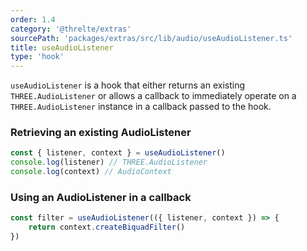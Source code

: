 ```yaml
---
order: 1.4
category: '@threlte/extras'
sourcePath: 'packages/extras/src/lib/audio/useAudioListener.ts'
title: useAudioListener
type: 'hook'
---
```


`useAudioListener` is a hook that either returns an existing `THREE.AudioListener` or allows
a callback to immediately operate on a `THREE.AudioListener` instance in a callback passed
to the hook.

### Retrieving an existing AudioListener

```ts
const { listener, context } = useAudioListener()
console.log(listener) // THREE.AudioListener
console.log(context) // AudioContext
```

### Using an AudioListener in a callback

```ts
const filter = useAudioListener(({ listener, context }) => {
	return context.createBiquadFilter()
})
```
